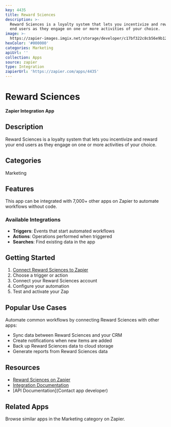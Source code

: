 ```yaml
---
key: 4435
title: Reward Sciences
description: >-
  Reward Sciences is a loyalty system that lets you incentivize and reward your
  end users as they engage on one or more activities of your choice.
image: >-
  https://zapier-images.imgix.net/storage/developer/c17bf322c8cb56e9b12efcf3e090360a.png?auto=format%2Ccompress&ixlib=python-3.0.0&q=50
hexColor: '#000000'
categories: Marketing
apiUrl: ''
collection: Apps
source: zapier
type: Integration
zapierUrl: 'https://zapier.com/apps/4435'
---
```

# Reward Sciences

**Zapier Integration App**

## Description

Reward Sciences is a loyalty system that lets you incentivize and reward your end users as they engage on one or more activities of your choice.

## Categories

Marketing

## Features

This app can be integrated with 7,000+ other apps on Zapier to automate workflows without code.

### Available Integrations

- **Triggers**: Events that start automated workflows
- **Actions**: Operations performed when triggered
- **Searches**: Find existing data in the app

## Getting Started

1. [Connect Reward Sciences to Zapier](https://zapier.com/apps/4435)
2. Choose a trigger or action
3. Connect your Reward Sciences account
4. Configure your automation
5. Test and activate your Zap

## Popular Use Cases

Automate common workflows by connecting Reward Sciences with other apps:

- Sync data between Reward Sciences and your CRM
- Create notifications when new items are added
- Back up Reward Sciences data to cloud storage
- Generate reports from Reward Sciences data

## Resources

- [Reward Sciences on Zapier](https://zapier.com/apps/4435)
- [Integration Documentation](https://zapier.com/apps/4435/integrations)
- [API Documentation](Contact app developer)

## Related Apps

Browse similar apps in the Marketing category on Zapier.
